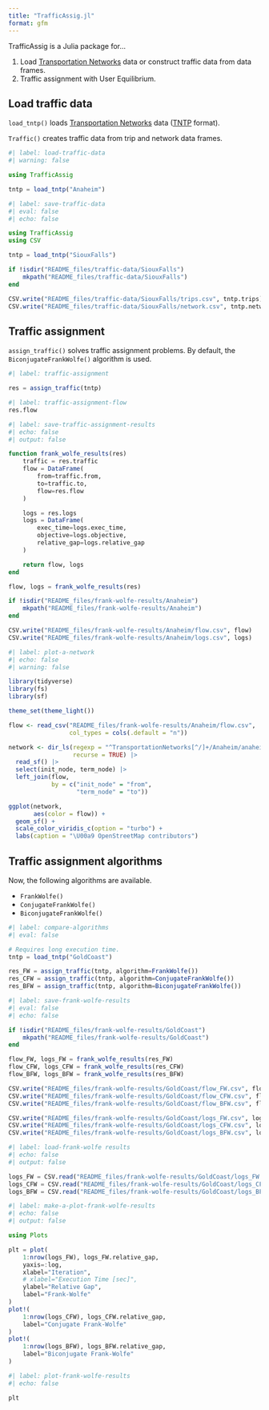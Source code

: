 ```yaml
---
title: "TrafficAssig.jl"
format: gfm
---
```


TrafficAssig is a Julia package for...

1. Load [Transportation Networks](https://github.com/bstabler/TransportationNetworks) data or construct traffic data from data frames.
1. Traffic assignment with User Equilibrium.

## Load traffic data

`load_tntp()` loads [Transportation Networks](https://github.com/bstabler/TransportationNetworks) data ([TNTP](https://www.bgu.ac.il/~bargera/tntp/) format).

`Traffic()` creates traffic data from trip and network data frames.

```julia
#| label: load-traffic-data
#| warning: false

using TrafficAssig

tntp = load_tntp("Anaheim")
```

```julia
#| label: save-traffic-data
#| eval: false
#| echo: false

using TrafficAssig
using CSV

tntp = load_tntp("SiouxFalls")

if !isdir("README_files/traffic-data/SiouxFalls")
    mkpath("README_files/traffic-data/SiouxFalls")
end

CSV.write("README_files/traffic-data/SiouxFalls/trips.csv", tntp.trips)
CSV.write("README_files/traffic-data/SiouxFalls/network.csv", tntp.network)
```

<!-- 
```julia
#| label: load-traffic-data-csv
#| echo: false
#| output: false

using CSV
using DataFrames

trips = CSV.read("README_files/traffic-data/SiouxFalls/trips.csv", DataFrame)
network = CSV.read("README_files/traffic-data/SiouxFalls/network.csv", DataFrame)
```

```julia
trips
network

Traffic(trips, network)
```
-->

## Traffic assignment

`assign_traffic()` solves traffic assignment problems.
By default, the `BiconjugateFrankWolfe()` algorithm is used.

```julia
#| label: traffic-assignment

res = assign_traffic(tntp)
```

```julia
#| label: traffic-assignment-flow
res.flow
```

```julia
#| label: save-traffic-assignment-results
#| echo: false
#| output: false

function frank_wolfe_results(res)
    traffic = res.traffic
    flow = DataFrame(
        from=traffic.from,
        to=traffic.to,
        flow=res.flow
    )

    logs = res.logs
    logs = DataFrame(
        exec_time=logs.exec_time,
        objective=logs.objective,
        relative_gap=logs.relative_gap
    )

    return flow, logs
end

flow, logs = frank_wolfe_results(res)

if !isdir("README_files/frank-wolfe-results/Anaheim")
    mkpath("README_files/frank-wolfe-results/Anaheim")
end

CSV.write("README_files/frank-wolfe-results/Anaheim/flow.csv", flow)
CSV.write("README_files/frank-wolfe-results/Anaheim/logs.csv", logs)
```

```r
#| label: plot-a-network
#| echo: false
#| warning: false

library(tidyverse)
library(fs)
library(sf)

theme_set(theme_light())

flow <- read_csv("README_files/frank-wolfe-results/Anaheim/flow.csv",
                 col_types = cols(.default = "n"))

network <- dir_ls(regexp = "^TransportationNetworks[^/]+/Anaheim/anaheim.geojson$", 
                  recurse = TRUE) |>
  read_sf() |>
  select(init_node, term_node) |>
  left_join(flow,
            by = c("init_node" = "from",
                   "term_node" = "to"))

ggplot(network,
       aes(color = flow)) +
  geom_sf() +
  scale_color_viridis_c(option = "turbo") +
  labs(caption = "\U00a9 OpenStreetMap contributors")
```

## Traffic assignment algorithms

Now, the following algorithms are available.

- `FrankWolfe()`
- `ConjugateFrankWolfe()`
- `BiconjugateFrankWolfe()`

```julia
#| label: compare-algorithms
#| eval: false

# Requires long execution time.
tntp = load_tntp("GoldCoast")

res_FW = assign_traffic(tntp, algorithm=FrankWolfe())
res_CFW = assign_traffic(tntp, algorithm=ConjugateFrankWolfe())
res_BFW = assign_traffic(tntp, algorithm=BiconjugateFrankWolfe())
```

```julia
#| label: save-frank-wolfe-results
#| eval: false
#| echo: false

if !isdir("README_files/frank-wolfe-results/GoldCoast")
    mkpath("README_files/frank-wolfe-results/GoldCoast")
end

flow_FW, logs_FW = frank_wolfe_results(res_FW)
flow_CFW, logs_CFW = frank_wolfe_results(res_CFW)
flow_BFW, logs_BFW = frank_wolfe_results(res_BFW)

CSV.write("README_files/frank-wolfe-results/GoldCoast/flow_FW.csv", flow_FW)
CSV.write("README_files/frank-wolfe-results/GoldCoast/flow_CFW.csv", flow_CFW)
CSV.write("README_files/frank-wolfe-results/GoldCoast/flow_BFW.csv", flow_BFW)

CSV.write("README_files/frank-wolfe-results/GoldCoast/logs_FW.csv", logs_FW)
CSV.write("README_files/frank-wolfe-results/GoldCoast/logs_CFW.csv", logs_CFW)
CSV.write("README_files/frank-wolfe-results/GoldCoast/logs_BFW.csv", logs_BFW)
```

```julia
#| label: load-frank-wolfe results
#| echo: false
#| output: false

logs_FW = CSV.read("README_files/frank-wolfe-results/GoldCoast/logs_FW.csv", DataFrame)
logs_CFW = CSV.read("README_files/frank-wolfe-results/GoldCoast/logs_CFW.csv", DataFrame)
logs_BFW = CSV.read("README_files/frank-wolfe-results/GoldCoast/logs_BFW.csv", DataFrame)
```

```julia
#| label: make-a-plot-frank-wolfe-results
#| echo: false
#| output: false

using Plots

plt = plot(
    1:nrow(logs_FW), logs_FW.relative_gap, 
    yaxis=:log,
    xlabel="Iteration",
    # xlabel="Execution Time [sec]",
    ylabel="Relative Gap",
    label="Frank-Wolfe"
)
plot!(
    1:nrow(logs_CFW), logs_CFW.relative_gap, 
    label="Conjugate Frank-Wolfe"
)
plot!(
    1:nrow(logs_BFW), logs_BFW.relative_gap, 
    label="Biconjugate Frank-Wolfe"
)
```

```julia
#| label: plot-frank-wolfe-results
#| echo: false

plt
```

<!-- ## Comparisons -->